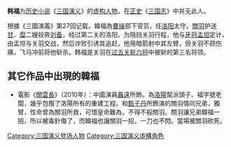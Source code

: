 {{Expand|time=2018-01-29T11:12:20+00:00}}
{{for|明朝官员韩福，《明史·阉党传》有传|韓福 (成化進士)}}
'''韩福'''为[[历史小说|历史小说]]《[[三国演义|三国演义]]》的[[角色|虚构人物]]，在[[正史|正史]]《[[三国志|三国志]]》中并无此人。

根據《三國演義》第27回记载，韓福為[[曹操|曹操]]部下官员，任[[洛阳郡|洛阳]]太守。[[關羽|關羽]]护送[[昭烈皇后_(蜀漢)|甘]]、[[糜夫人|糜]]二嫂投奔[[刘备|刘备]]，经过第二关的洛阳。为阻挡关羽行程，他与[[牙将|牙将]][[孟坦|孟坦]]定计，由孟坦与关羽交战，然后诈败引诱其追赶，他用暗箭射中其左臂，但关羽不顾伤痛，飞马冲前将他斩杀。韩福是关羽在[[过五关斩六将|过五关斩六将]]中被斩的第三名将领。

== 其它作品中出現的韓福 ==
* 電影《[[關雲長_(電影)|關雲長]]》（2010年）：中國演員[[聶遠|聶遠]]所飾。為[[洛陽|洛陽]]幫派頭子、福字號老闆，幾乎包攬了洛陽所有的重建工程。和[[甄子丹|甄子丹]]所飾演的關羽情同兄弟，獨臂，性命曾為關羽所救，可惜皇命難為，不得不殺關羽。關羽讓兄弟韓福一招，所以被毒針傷了，而韓福也讓關羽一招，一刀也不閃。當場被關羽砍死。

[[Category:三国演义登场人物|Category:三国演义登场人物]]
[[Category:三国演义虛構角色|Category:三国演义虛構角色]]